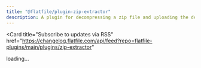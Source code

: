 ```yaml
---
title: "@flatfile/plugin-zip-extractor"
description: A plugin for decompressing a zip file and uploading the decompressed files into Flatfile.
---
```


<Card
  title="Subscribe to updates via
  RSS"
  href="https://changelog.flatfile.com/api/feed?repo=flatfile-plugins/main/plugins/zip-extractor"
></Card>

<div id="dynamic-content">loading...</div>

